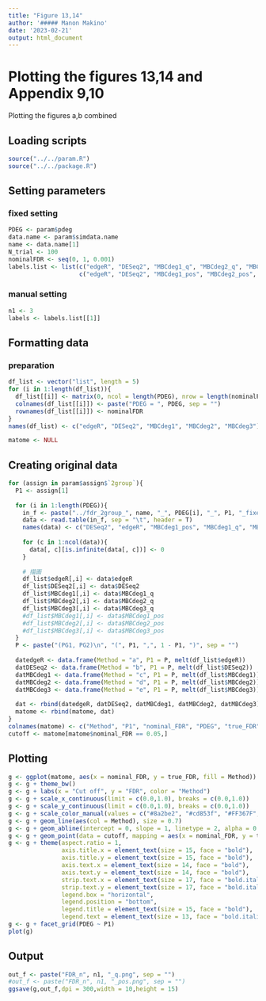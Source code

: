 ```yaml
---
title: "Figure 13,14"
author: '##### Manon Makino'
date: '2023-02-21'
output: html_document
---
```


# Plotting the figures 13,14 and Appendix 9,10

Plotting the figures a,b combined

## Loading scripts

```r
source("../../param.R")
source("../../package.R")
```

## Setting parameters

### fixed setting

```r
PDEG <- param$pdeg
data.name <- param$simdata.name
name <- data.name[1]
N_trial <- 100
nominalFDR <- seq(0, 1, 0.001)
labels.list <- list(c("edgeR", "DESeq2", "MBCdeg1_q", "MBCdeg2_q", "MBCdeg3_q"),
                    c("edgeR", "DESeq2", "MBCdeg1_pos", "MBCdeg2_pos", "MBCdeg3_pos"))
```

### manual setting

```r
n1 <- 3
labels <- labels.list[[1]]
```

## Formatting data

### preparation

```r
df_list <- vector("list", length = 5)
for (i in 1:length(df_list)){
  df_list[[i]] <- matrix(0, ncol = length(PDEG), nrow = length(nominalFDR))
  colnames(df_list[[i]]) <- paste("PDEG = ", PDEG, sep = "")
  rownames(df_list[[i]]) <- nominalFDR
}
names(df_list) <- c("edgeR", "DESeq2", "MBCdeg1", "MBCdeg2", "MBCdeg3")

matome <- NULL
```

## Creating original data

```r
for (assign in param$assign$`2group`){
  P1 <- assign[1]
  
  for (i in 1:length(PDEG)){
    in_f <- paste("../fdr_2group_", name, "_", PDEG[i], "_", P1, "_fixed_n", n1, ".txt", sep = "")
    data <- read.table(in_f, sep = "\t", header = T)
    names(data) <- c("DESeq2", "edgeR", "MBCdeg1_pos", "MBCdeg1_q", "MBCdeg2_pos", "MBCdeg2_q", "MBCdeg3_pos", "MBCdeg3_q")
    
    for (c in 1:ncol(data)){
      data[, c][is.infinite(data[, c])] <- 0
    }
    
    # 描画
    df_list$edgeR[,i] <- data$edgeR 
    df_list$DESeq2[,i] <- data$DESeq2
    df_list$MBCdeg1[,i] <- data$MBCdeg1_q
    df_list$MBCdeg2[,i] <- data$MBCdeg2_q
    df_list$MBCdeg3[,i] <- data$MBCdeg3_q
    #df_list$MBCdeg1[,i] <- data$MBCdeg1_pos
    #df_list$MBCdeg2[,i] <- data$MBCdeg2_pos
    #df_list$MBCdeg3[,i] <- data$MBCdeg3_pos
  }
  P <- paste("(PG1, PG2)\n", "(", P1, ",", 1 - P1, ")", sep = "")
  
  datedgeR <- data.frame(Method = "a", P1 = P, melt(df_list$edgeR))
  datDESeq2 <- data.frame(Method = "b", P1 = P, melt(df_list$DESeq2))
  datMBCdeg1 <- data.frame(Method = "c", P1 = P, melt(df_list$MBCdeg1))
  datMBCdeg2 <- data.frame(Method = "d", P1 = P, melt(df_list$MBCdeg2))
  datMBCdeg3 <- data.frame(Method = "e", P1 = P, melt(df_list$MBCdeg3))
  
  dat <- rbind(datedgeR, datDESeq2, datMBCdeg1, datMBCdeg2, datMBCdeg3)
  matome <- rbind(matome, dat)
}
colnames(matome) <- c("Method", "P1", "nominal_FDR", "PDEG", "true_FDR")
cutoff <- matome[matome$nominal_FDR == 0.05,]
```

## Plotting

```r
g <- ggplot(matome, aes(x = nominal_FDR, y = true_FDR, fill = Method))
g <- g + theme_bw()
g <- g + labs(x = "Cut off", y = "FDR", color = "Method")
g <- g + scale_x_continuous(limit = c(0.0,1.0), breaks = c(0.0,1.0))
g <- g + scale_y_continuous(limit = c(0.0,1.0), breaks = c(0.0,1.0))
g <- g + scale_color_manual(values = c("#8a2be2", "#cd853f", "#FF367F", "#4689FF", "#009900", "#696969"), labels = labels)
g <- g + geom_line(aes(col = Method), size = 0.7)
g <- g + geom_abline(intercept = 0, slope = 1, linetype = 2, alpha = 0.8) + labs(color = "Method")
g <- g + geom_point(data = cutoff, mapping = aes(x = nominal_FDR, y = true_FDR, col = Method), show.legend = FALSE)
g <- g + theme(aspect.ratio = 1,
               axis.title.x = element_text(size = 15, face = "bold"),
               axis.title.y = element_text(size = 15, face = "bold"),
               axis.text.x = element_text(size = 14, face = "bold"),
               axis.text.y = element_text(size = 14, face = "bold"),
               strip.text.x = element_text(size = 17, face = "bold.italic"),
               strip.text.y = element_text(size = 17, face = "bold.italic"),
               legend.box = "horizontal", 
               legend.position = "bottom",
               legend.title = element_text(size = 15, face = "bold"),
               legend.text = element_text(size = 13, face = "bold.italic"))
g <- g + facet_grid(PDEG ~ P1)
plot(g)
```

## Output

```r
out_f <- paste("FDR_n", n1, "_q.png", sep = "")
#out_f <- paste("FDR_n", n1, "_pos.png", sep = "")
ggsave(g,out_f,dpi = 300,width = 10,height = 15)
```


